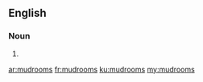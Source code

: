 ==English==

===Noun===
{{head|en|plural}}

# {{plural of|mudroom|lang=en|nocat=1}}

[[ar:mudrooms]]
[[fr:mudrooms]]
[[ku:mudrooms]]
[[my:mudrooms]]